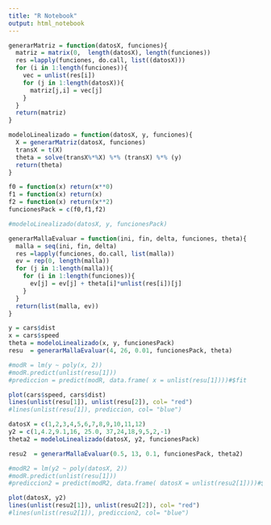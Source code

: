 ```yaml
---
title: "R Notebook"
output: html_notebook
---
```

```r
generarMatriz = function(datosX, funciones){
  matriz = matrix(0,  length(datosX), length(funciones))
  res =lapply(funciones, do.call, list((datosX)))
  for (i in 1:length(funciones)){
    vec = unlist(res[i])
    for (j in 1:length(datosX)){
      matriz[j,i] = vec[j]   
    }
  }
  return(matriz)
}
```

```r
modeloLinealizado = function(datosX, y, funciones){
  X = generarMatriz(datosX, funciones)
  transX = t(X)
  theta = solve(transX%*%X) %*% (transX) %*% (y)
  return(theta)
} 
```
```r
f0 = function(x) return(x**0)
f1 = function(x) return(x)
f2 = function(x) return(x**2)
funcionesPack = c(f0,f1,f2)
```

```r
#modeloLinealizado(datosX, y, funcionesPack)
```

```r
generarMallaEvaluar = function(ini, fin, delta, funciones, theta){
  malla = seq(ini, fin, delta)
  res =lapply(funciones, do.call, list(malla))
  ev = rep(0, length(malla))
  for (j in 1:length(malla)){
    for (i in 1:length(funciones)){
      ev[j] = ev[j] + theta[i]*unlist(res[i])[j]
    }
  }
  return(list(malla, ev))
}

```

```r
y = cars$dist
x = cars$speed
theta = modeloLinealizado(x, y, funcionesPack)
resu  = generarMallaEvaluar(4, 26, 0.01, funcionesPack, theta)
```
```r
#modR = lm(y ~ poly(x, 2))
#modR.predict(unlist(resu[1]))
#prediccion = predict(modR, data.frame( x = unlist(resu[1])))#$fit
```

```r
plot(cars$speed, cars$dist)
lines(unlist(resu[1]), unlist(resu[2]), col= "red")
#lines(unlist(resu[1]), prediccion, col= "blue")

```
```r
datosX = c(1,2,3,4,5,6,7,8,9,10,11,12)
y2 = c(1,4.2,9.1,16, 25.0, 37,24,18,9,5,2,-1)
theta2 = modeloLinealizado(datosX, y2, funcionesPack)
```

```r
resu2  = generarMallaEvaluar(0.5, 13, 0.1, funcionesPack, theta2)
```
```r
#modR2 = lm(y2 ~ poly(datosX, 2))
#modR.predict(unlist(resu[1]))
#prediccion2 = predict(modR2, data.frame( datosX = unlist(resu2[1])))#$fit
```

```r
plot(datosX, y2)
lines(unlist(resu2[1]), unlist(resu2[2]), col= "red")
#lines(unlist(resu2[1]), prediccion2, col= "blue")
```
```r

```


